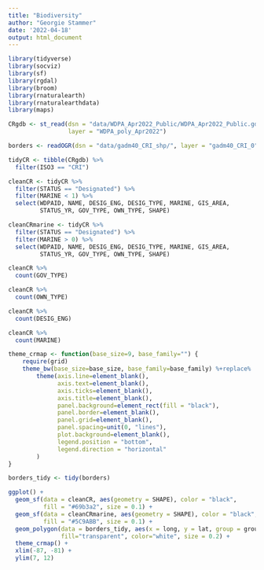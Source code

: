 ```yaml
---
title: "Biodiversity"
author: "Georgie Stammer"
date: '2022-04-18'
output: html_document
---
```


```r
library(tidyverse)
library(socviz)
library(sf)
library(rgdal)
library(broom)
library(rnaturalearth)
library(rnaturalearthdata)
library(maps)
```

```r
CRgdb <- st_read(dsn = "data/WDPA_Apr2022_Public/WDPA_Apr2022_Public.gdb",
                 layer = "WDPA_poly_Apr2022")

borders <- readOGR(dsn = "data/gadm40_CRI_shp/", layer = "gadm40_CRI_0")
```

```r
tidyCR <- tibble(CRgdb) %>%
  filter(ISO3 == "CRI")

cleanCR <- tidyCR %>%
  filter(STATUS == "Designated") %>%
  filter(MARINE < 1) %>%
  select(WDPAID, NAME, DESIG_ENG, DESIG_TYPE, MARINE, GIS_AREA,
         STATUS_YR, GOV_TYPE, OWN_TYPE, SHAPE)

cleanCRmarine <- tidyCR %>%
  filter(STATUS == "Designated") %>%
  filter(MARINE > 0) %>%
  select(WDPAID, NAME, DESIG_ENG, DESIG_TYPE, MARINE, GIS_AREA,
         STATUS_YR, GOV_TYPE, OWN_TYPE, SHAPE)
```

```r
cleanCR %>%
  count(GOV_TYPE)

cleanCR %>%
  count(OWN_TYPE)

cleanCR %>%
  count(DESIG_ENG)

cleanCR %>%
  count(MARINE)
```

```r
theme_crmap <- function(base_size=9, base_family="") {
    require(grid)
    theme_bw(base_size=base_size, base_family=base_family) %+replace%
        theme(axis.line=element_blank(),
              axis.text=element_blank(),
              axis.ticks=element_blank(),
              axis.title=element_blank(),
              panel.background=element_rect(fill = "black"),
              panel.border=element_blank(),
              panel.grid=element_blank(),
              panel.spacing=unit(0, "lines"),
              plot.background=element_blank(),
              legend.position = "bottom", 
              legend.direction = "horizontal"
        )
}
```


```r
borders_tidy <- tidy(borders)

ggplot() +
  geom_sf(data = cleanCR, aes(geometry = SHAPE), color = "black",
          fill = "#69b3a2", size = 0.1) +
  geom_sf(data = cleanCRmarine, aes(geometry = SHAPE), color = "black",
          fill = "#5C9ABB", size = 0.1) +
  geom_polygon(data = borders_tidy, aes(x = long, y = lat, group = group),
               fill="transparent", color="white", size = 0.2) +
  theme_crmap() +
  xlim(-87, -81) +
  ylim(7, 12)

```





